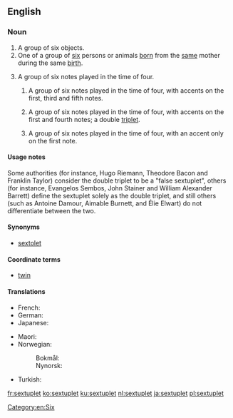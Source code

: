 ==English==
{{wikipedia}}

===Noun===
{{en-noun}}

# A group of six objects.
# One of a group of [[six]] persons or animals [[born]] from the [[same]] mother during the same [[birth]].
# {{label|en|music}} A group of six notes played in the time of four.
## {{label|en|music|proscribed}} A group of six notes played in the time of four, with accents on the first, third and fifth notes.
## {{label|en|music|proscribed}} A group of six notes played in the time of four, with accents on the first and fourth notes; a double [[triplet]].
## {{label|en|music|proscribed}} A group of six notes played in the time of four, with an accent only on the first note.

====Usage notes====
Some authorities (for instance, Hugo Riemann, Theodore Bacon and Franklin Taylor) consider the double triplet to be a "false sextuplet", others (for instance, Evangelos Sembos, John Stainer and William Alexander Barrett) define the sextuplet solely as the double triplet, and still others (such as Antoine Damour, Aimable Burnett, and Élie Elwart) do not differentiate between the two.

====Synonyms====
* {{sense|six notes played in the time of four}} [[sextolet]]

====Coordinate terms====
* {{sense|one of six born together}} [[twin]] {{coefficient}}

====Translations====
{{trans-top|one of six born together}}
* French: {{t+|fr|sextuplé}}
* German: {{t+|de|Sechsling|m}}
* Japanese: {{t+|ja|六つ子|tr=mutsugo|sc=Jpan}}
{{trans-mid}}
* Maori: {{t|mi|māhanga ono}}
* Norwegian:
*: Bokmål: {{t|nb|seksling|m}}
*: Nynorsk: {{t|nn|seksling|m}}
* Turkish: {{t+|tr|altız}}
{{trans-bottom}}

[[Category:en:Six]]

[[fr:sextuplet]]
[[ko:sextuplet]]
[[ku:sextuplet]]
[[nl:sextuplet]]
[[ja:sextuplet]]
[[pl:sextuplet]]